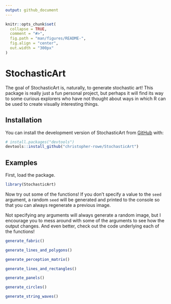 ```yaml
---
output: github_document
---
```


<!-- README.md is generated from README.Rmd. Please edit that file -->

```r
knitr::opts_chunk$set(
  collapse = TRUE,
  comment = "#>",
  fig.path = "man/figures/README-",
  fig.align = "center",
  out.width = "300px"
)
```

# StochasticArt

<!-- badges: start -->
<!-- badges: end -->

The goal of StochasticArt is, naturally, to generate stochastic art! This package is really just a fun personal project, but perhaps it will find its way to some curious explorers who have not thought about ways in which R can be used to create visually interesting things.

## Installation

You can install the development version of StochasticArt from [GitHub](https://github.com/) with:

``` r
# install.packages("devtools")
devtools::install_github("christopher-rowe/StochasticArt")
```

## Examples

First, load the package.

```r
library(StochasticArt)
```

Now try out some of the functions! If you don't specify a value to the `seed` argument, a random `seed` will be generated and printed to the console so that you can always regenerate a previous image.

Not specifying any arguments will always generate a random image, but I encourage you to mess around with some of the arguments to see how the output changes. And even better, check out the code underlying each of the functions!

```r
generate_fabric()
```

```r
generate_lines_and_polygons()
```

```r
generate_perception_matrix()
```

```r
generate_lines_and_rectangles()
```

```r
generate_panels()
```

```r
generate_circles()
```

```r
generate_string_waves()
```

